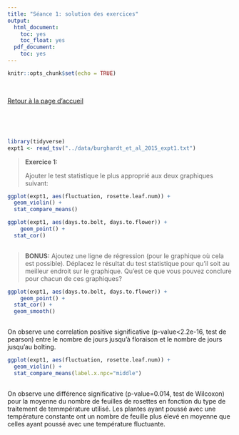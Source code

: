 ```yaml
---
title: "Séance 1: solution des exercices"
output:
  html_document:
    toc: yes
    toc_float: yes
  pdf_document:
    toc: yes
---
```


```r
knitr::opts_chunk$set(echo = TRUE)
```
<br>

[Retour à la page d'accueil](https://scortijo.github.io/2021_M2_R/)



<br>

<br>

```r
library(tidyverse)
expt1 <- read_tsv("../data/burghardt_et_al_2015_expt1.txt")
```




> **Exercice 1:**
>
> Ajouter le test statistique le plus approprié aux deux graphiques suivant:



```r
ggplot(expt1, aes(fluctuation, rosette.leaf.num)) +
  geom_violin() +
  stat_compare_means()
```


```r
ggplot(expt1, aes(days.to.bolt, days.to.flower)) +
    geom_point() +
  stat_cor()
  
```
>
> **BONUS:** Ajoutez une ligne de régression (pour le graphique où cela est possible).
Déplacez le résultat du test statistique pour qu'il soit au meilleur endroit sur le graphique.
Qu'est ce que vous pouvez conclure pour chacun de ces graphiques?



```r
ggplot(expt1, aes(days.to.bolt, days.to.flower)) +
    geom_point() +
  stat_cor() +
  geom_smooth()
  
```

On observe une correlation positive significative (p-value<2.2e-16, test de pearson) entre le nombre de jours jusqu'à floraison et le nombre de jours jusqu'au bolting.



```r
ggplot(expt1, aes(fluctuation, rosette.leaf.num)) +
  geom_violin() +
  stat_compare_means(label.x.npc="middle")
  
```

On observe une différence significative (p-value=0.014, test de Wilcoxon) pour la moyenne du nombre de feuilles de rosettes en fonction du type de traitement de temmpérature utilisé. Les plantes ayant poussé avec une température constante ont un nombre de feuille plus élevé en moyenne que celles ayant poussé avec une température fluctuante.




